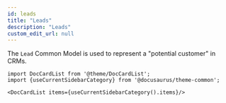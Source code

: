 ```yaml
---
id: leads
title: "Leads"
description: "Leads"
custom_edit_url: null
---
```




The `Lead` Common Model is used to represent a "potential customer" in CRMs.



```mdx-code-block
import DocCardList from '@theme/DocCardList';
import {useCurrentSidebarCategory} from '@docusaurus/theme-common';

<DocCardList items={useCurrentSidebarCategory().items}/>
```
      